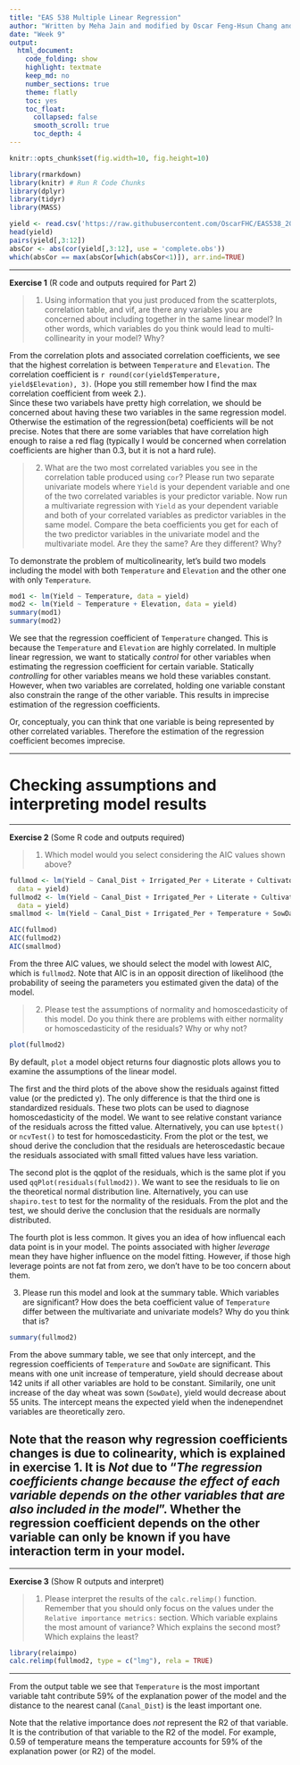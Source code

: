 ```yaml
---
title: "EAS 538 Multiple Linear Regression"
author: "Written by Meha Jain and modified by Oscar Feng-Hsun Chang and Arthur Endsley"
date: "Week 9"
output: 
  html_document:
    code_folding: show
    highlight: textmate
    keep_md: no
    number_sections: true
    theme: flatly
    toc: yes
    toc_float:
      collapsed: false
      smooth_scroll: true
      toc_depth: 4
---
```


```r
knitr::opts_chunk$set(fig.width=10, fig.height=10)
```

```r
library(rmarkdown)
library(knitr) # Run R Code Chunks
library(dplyr)
library(tidyr)
library(MASS)
```

```r
yield <- read.csv('https://raw.githubusercontent.com/OscarFHC/EAS538_2018/master/Week9_MultipleReg/yielddata.csv')
head(yield)
pairs(yield[,3:12])
absCor <- abs(cor(yield[,3:12], use = 'complete.obs'))
which(absCor == max(absCor[which(absCor<1)]), arr.ind=TRUE)

```

---

**Exercise 1** (R code and outputs required for Part 2)

> 1. Using information that you just produced from the scatterplots, correlation table, and vif, are there any variables you are concerned about including together in the same linear model? In other words, which variables do you think would lead to multi-collinearity in your model? Why?   

From the correlation plots and associated correlation coefficients, we see that the highest correlation is between `Temperature` and `Elevation`. The correlation coefficient is `r round(cor(yield$Temperature, yield$Elevation), 3)`. (Hope you still remember how I find the max correlation coefficient from week 2.).  
Since these two variabels have pretty high correlation, we should be concerned about having these two variables in the same regression model. Otherwise the estimation of the regression(beta) coefficients will be not precise. Notes that there are some variables that have correlation high enough to raise a red flag (typically I would be concerned when correlation coefficients are higher than 0.3, but it is not a hard rule). 

> 2. What are the two most correlated variables you see in the correlation table produced using `cor`? Please run two separate univariate models where `Yield` is your dependent variable and one of the two correlated variables is your predictor variable. Now run a multivariate regression with `Yield` as your dependent variable and both of your correlated variables as predictor variables in the same model. Compare the beta coefficients you get for each of the two predictor variables in the univariate model and the multivariate model. Are they the same? Are they different? Why?

To demonstrate the problem of multicolinearity, let's build two models including the model with both `Temperature` and `Elevation` and the other one with only `Temperature`. 

```r
mod1 <- lm(Yield ~ Temperature, data = yield)
mod2 <- lm(Yield ~ Temperature + Elevation, data = yield)
summary(mod1)
summary(mod2)
```

We see that the regression coefficient of `Temperature` changed. This is because the `Temperature` and `Elevation` are highly correlated. In multiple linear regression, we want to statically _control_ for other variables when estimating the regression coefficient for certain variable. Statically _controlling_ for other variables means we hold these variables constant. However, when two variables are correlated, holding one variable constant also constrain the range of the other variable. This results in imprecise estimation of the regression coefficients.  

Or, conceptualy, you can think that one variable is being represented by other correlated variables. Therefore the estimation of the regression coefficient becomes imprecise. 

---

# Checking assumptions and interpreting model results

---

**Exercise 2** (Some R code and outputs required)

> 1. Which model would you select considering the AIC values shown above?      

```r
fullmod <- lm(Yield ~ Canal_Dist + Irrigated_Per + Literate + Cultivator + AgLabor + Rain + Temperature + Elevation + SowDate,
  data = yield)
fullmod2 <- lm(Yield ~ Canal_Dist + Irrigated_Per + Literate + Cultivator + AgLabor + Temperature + SowDate,
  data = yield)
smallmod <- lm(Yield ~ Canal_Dist + Irrigated_Per + Temperature + SowDate, data = yield)
```

```r
AIC(fullmod)
AIC(fullmod2)
AIC(smallmod)
```

From the three AIC values, we should select the model with lowest AIC, which is `fullmod2`. Note that AIC is in an opposit direction of likelihood (the probability of seeing the parameters you estimated given the data) of the model. 

> 2. Please test the assumptions of normality and homoscedasticity of this model. Do you think there are problems with either normality or homoscedasticity of the residuals? Why or why not?        

```r
plot(fullmod2)
```

By default, `plot` a model object returns four diagnostic plots allows you to examine the assumptions of the linear model. 

The first and the third plots of the above show the residuals against fitted value (or the predicted y). The only difference is that the third one is standardized residuals. These two plots can be used to diagnose homoscedasticity of the model. We want to see relative constant variance of the residuals across the fitted value. Alternatively, you can use `bptest()` or `ncvTest()` to test for homoscedasticity. From the plot or the test, we shoud derive the concludion that the residuals are heteroscedastic becaue the residuals associated with small fitted values have less variation.

The second plot is the qqplot of the residuals, which is the same plot if you used `qqPlot(residuals(fullmod2))`. We want to see the residuals to lie on the theoretical normal distribution line. Alternatively, you can use `shapiro.test` to test for the normality of the residuals. From the plot and the test, we should derive the conclusion that the residuals are normally distributed. 

The fourth plot is less common. It gives you an idea of how influencal each data point is in your model. The points associated with higher _leverage_ mean they have higher influence on the model fitting. However, if those high leverage points are not fat from zero, we don't have to be too concern about them.  

3. Please run this model and look at the summary table. Which variables are significant? How does the beta coefficient value of `Temperature` differ between the multivariate and univariate models? Why do you think that is?    

```r
summary(fullmod2)
```

From the above summary table, we see that only intercept, and the regression coefficients of `Temperature` and `SowDate` are significant. This means with one unit increase of temperature, yield should decrease about 142 units if all other variables are hold to be constant. Similarily, one unit increase of the day wheat was sown (`SowDate`), yield would decrease about 55 units. The intercept means the expected yield when the indenependnet variables are theoretically zero. 

Note that the reason why regression coefficients changes is due to colinearity, which is explained in exercise 1. It is *Not* due to "_The regression coefficients change because the effect of each variable depends on the other variables that are also included in the model_". Whether the regression coefficient depends on the other variable can only be known if you have interaction term in your model. 
---

---

**Exercise 3** (Show R outputs and interpret)

> 1. Please interpret the results of the `calc.relimp()` function. Remember that you should only focus on the values under the `Relative importance metrics:` section. Which variable explains the most amount of variance? Which explains the second most? Which explains the least?

```r
library(relaimpo)
calc.relimp(fullmod2, type = c("lmg"), rela = TRUE)
```

---

From the output table we see that `Temperature` is the most important variable taht contribute 59% of the explanation power of the model and the distance to the nearest canal (`Canal_Dist`) is the least important one. 

Note that the relative importance does *not* represent the R2 of that variable. It is the contribution of that variable to the R2 of the model. For example, 0.59 of temperature means the temperature accounts for 59% of the explanation power (or R2) of the model. 
